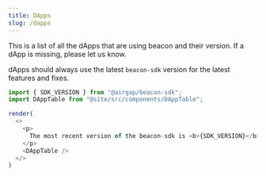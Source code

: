 ```yaml
---
title: DApps
slug: /dapps
---
```


This is a list of all the dApps that are using beacon and their version. If a dApp is missing, please let us know.

dApps should always use the latest `beacon-sdk` version for the latest features and fixes.

```ts noInline
import { SDK_VERSION } from "@airgap/beacon-sdk";
import DAppTable from "@site/src/components/DAppTable";

render(
  <>
    <p>
      The most recent version of the beacon-sdk is <b>{SDK_VERSION}</b>.
    </p>
    <DAppTable />
  </>
)
```
